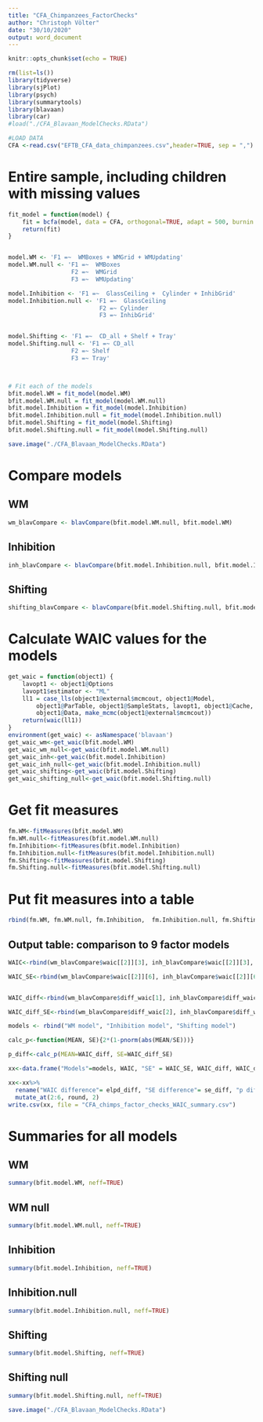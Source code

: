 ```yaml
---
title: "CFA_Chimpanzees_FactorChecks"
author: "Christoph Völter"
date: "30/10/2020"
output: word_document
---
```

```r
knitr::opts_chunk$set(echo = TRUE)

rm(list=ls())
library(tidyverse)
library(sjPlot)
library(psych)
library(summarytools)
library(blavaan)
library(car)
#load("./CFA_Blavaan_ModelChecks.RData")
```

```r
#LOAD DATA
CFA <-read.csv("EFTB_CFA_data_chimpanzees.csv",header=TRUE, sep = ",")
```


# Entire sample, including children with missing values
```r
fit_model = function(model) {
    fit = bcfa(model, data = CFA, orthogonal=TRUE, adapt = 500, burnin = 2500, sample = 5000, n.chains = 4, control=list(adapt_delta=0.95), bcontrol=list(cores=4))
    return(fit)
}


model.WM <- 'F1 =~  WMBoxes + WMGrid + WMUpdating'
model.WM.null <- 'F1 =~  WMBoxes 
                  F2 =~  WMGrid
                  F3 =~  WMUpdating'

model.Inhibition <- 'F1 =~  GlassCeiling +  Cylinder + InhibGrid' 
model.Inhibition.null <- 'F1 =~  GlassCeiling
                          F2 =~ Cylinder
                          F3 =~ InhibGrid'                 


model.Shifting <- 'F1 =~  CD_all + Shelf + Tray'
model.Shifting.null <- 'F1 =~ CD_all
                  F2 =~ Shelf
                  F3 =~ Tray'



# Fit each of the models
bfit.model.WM = fit_model(model.WM)
bfit.model.WM.null = fit_model(model.WM.null)
bfit.model.Inhibition = fit_model(model.Inhibition)
bfit.model.Inhibition.null = fit_model(model.Inhibition.null)
bfit.model.Shifting = fit_model(model.Shifting)
bfit.model.Shifting.null = fit_model(model.Shifting.null)
```  


```r
save.image("./CFA_Blavaan_ModelChecks.RData")
```

# Compare models
## WM
```r
wm_blavCompare <- blavCompare(bfit.model.WM.null, bfit.model.WM)
``` 

## Inhibition
```r
inh_blavCompare <- blavCompare(bfit.model.Inhibition.null, bfit.model.Inhibition)
```

## Shifting
```r
shifting_blavCompare <- blavCompare(bfit.model.Shifting.null, bfit.model.Shifting)
```

# Calculate WAIC values for the models
```r
get_waic = function(object1) {
    lavopt1 <- object1@Options
    lavopt1$estimator <- "ML"
    ll1 = case_lls(object1@external$mcmcout, object1@Model, 
        object1@ParTable, object1@SampleStats, lavopt1, object1@Cache, 
        object1@Data, make_mcmc(object1@external$mcmcout))
    return(waic(ll1))
}
environment(get_waic) <- asNamespace('blavaan')
get_waic_wm<-get_waic(bfit.model.WM)
get_waic_wm_null<-get_waic(bfit.model.WM.null)
get_waic_inh<-get_waic(bfit.model.Inhibition)
get_waic_inh_null<-get_waic(bfit.model.Inhibition.null)
get_waic_shifting<-get_waic(bfit.model.Shifting)
get_waic_shifting_null<-get_waic(bfit.model.Shifting.null)
``` 

# Get fit measures
```r
fm.WM<-fitMeasures(bfit.model.WM)
fm.WM.null<-fitMeasures(bfit.model.WM.null)
fm.Inhibition<-fitMeasures(bfit.model.Inhibition)
fm.Inhibition.null<-fitMeasures(bfit.model.Inhibition.null)
fm.Shifting<-fitMeasures(bfit.model.Shifting)
fm.Shifting.null<-fitMeasures(bfit.model.Shifting.null)
``` 

# Put fit measures into a table
```r
rbind(fm.WM, fm.WM.null, fm.Inhibition,  fm.Inhibition.null, fm.Shifting, fm.Shifting.null)
```
## Output table: comparison to 9 factor models
```r

WAIC<-rbind(wm_blavCompare$waic[[2]][3], inh_blavCompare$waic[[2]][3], shifting_blavCompare$waic[[2]][3])

WAIC_SE<-rbind(wm_blavCompare$waic[[2]][6], inh_blavCompare$waic[[2]][6], shifting_blavCompare$waic[[2]][6])


WAIC_diff<-rbind(wm_blavCompare$diff_waic[1], inh_blavCompare$diff_waic[1], shifting_blavCompare$diff_waic[1])

WAIC_diff_SE<-rbind(wm_blavCompare$diff_waic[2], inh_blavCompare$diff_waic[2], shifting_blavCompare$diff_waic[2])

models <- rbind("WM model", "Inhibition model", "Shifting model")

calc_p<-function(MEAN, SE){2*(1-pnorm(abs(MEAN/SE)))}

p_diff<-calc_p(MEAN=WAIC_diff, SE=WAIC_diff_SE)

xx<-data.frame("Models"=models, WAIC, "SE" = WAIC_SE, WAIC_diff, WAIC_diff_SE, p_diff)

xx<-xx%>%
  rename("WAIC difference"= elpd_diff, "SE difference"= se_diff, "p difference"= elpd_diff.1)%>%
  mutate_at(2:6, round, 2)
write.csv(xx, file = "CFA_chimps_factor_checks_WAIC_summary.csv")

```


# Summaries for all models
## WM
```r
summary(bfit.model.WM, neff=TRUE)
```

## WM null
```r
summary(bfit.model.WM.null, neff=TRUE)
```

## Inhibition
```r
summary(bfit.model.Inhibition, neff=TRUE)
```

## Inhibition.null
```r
summary(bfit.model.Inhibition.null, neff=TRUE)
```

## Shifting
```r
summary(bfit.model.Shifting, neff=TRUE)
```

## Shifting null
```r
summary(bfit.model.Shifting.null, neff=TRUE)
```
```r
save.image("./CFA_Blavaan_ModelChecks.RData")
```